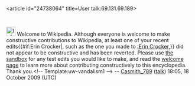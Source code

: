 <article id="24738064" title=User talk:69.131.69.189>
	<talkpage id="24738064" title="User talk:69.131.69.189">
[[Image:Information.svg|25px]] Welcome to Wikipedia. Although everyone is welcome to make constructive contributions to Wikipedia, at least one of your recent edits{{#if:Erin Crocker|, such as the one you made to [[:Erin Crocker]],}} did not appear to be constructive and has been reverted. Please use [[Wikipedia:Sandbox|the sandbox]] for any test edits you would like to make, and read the [[Wikipedia:Welcoming committee/Welcome to Wikipedia|welcome page]] to learn more about contributing constructively to this encyclopedia. Thank you.&lt;!-- Template:uw-vandalism1 --&gt; -- [[User:Casmith_789|Casmith_789]] ([[User talk:Casmith_789|talk]]) 18:05, 18 October 2009 (UTC)
	</talkpage>
</article>